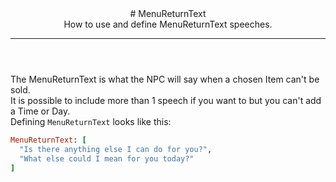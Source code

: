 <header>
  # MenuReturnText
  <br/>
  How to use and define MenuReturnText speeches.

  ---
</header>

The MenuReturnText is what the NPC will say when a chosen Item can't be sold.
<br/>
It is possible to include more than 1 speech if you want to but you can't add a Time or Day.
<br/>
Defining `MenuReturnText` looks like this:
<br/>
```ruby
MenuReturnText: [
  "Is there anything else I can do for you?", 
  "What else could I mean for you today?"
]
```
<ImageWithCaption src="/images/documentation/poke-market/MenuReturnText 1.png" caption="MenuReturnText 1"/>
<ImageWithCaption src="/images/documentation/poke-market/MenuReturnText 2.png" caption="MenuReturnText 2"/>